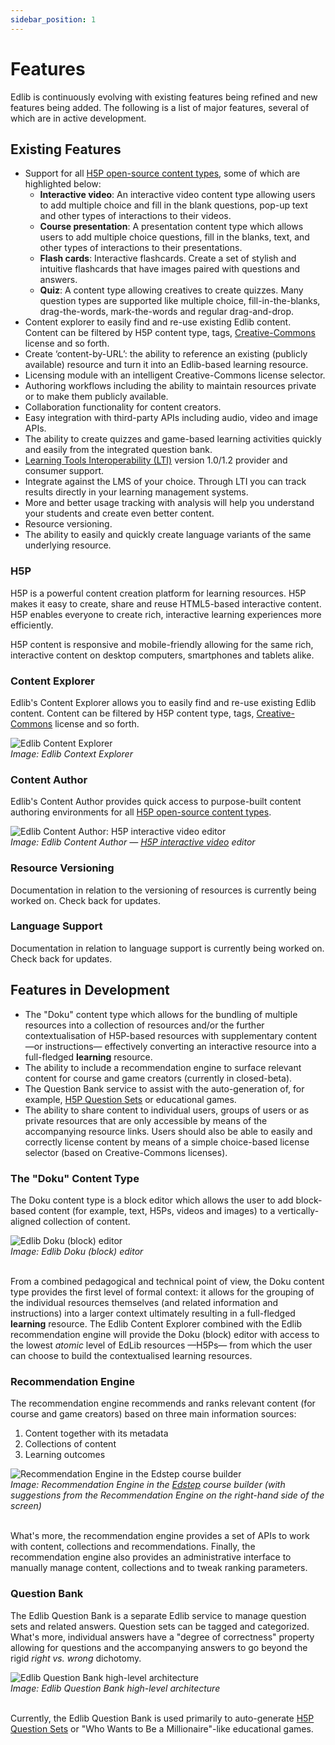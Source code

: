 ```yaml
---
sidebar_position: 1
---
```


# Features

Edlib is continuously evolving with existing features being refined and new features being added. The following is a list of major features, several of which are in active development.

## Existing Features

* Support for all [H5P open-source content types](https://h5p.org/content-types-and-applications), some of which are highlighted below:
   * **Interactive video**: An interactive video content type allowing users to add multiple choice and fill in the blank questions, pop-up text and other types of interactions to their videos.
   * **Course presentation**: A presentation content type which allows users to add multiple choice questions, fill in the blanks, text, and other types of interactions to their presentations.
   * **Flash cards**: Interactive flashcards. Create a set of stylish and intuitive flashcards that have images paired with questions and answers. 
   * **Quiz**: A content type allowing creatives to create quizzes. Many question types are supported like multiple choice, fill-in-the-blanks, drag-the-words, mark-the-words and regular drag-and-drop.
* Content explorer to easily find and re-use existing Edlib content. Content can be filtered by H5P content type, tags, [Creative-Commons](https://creativecommons.org/) license and so forth.
* Create &lsquo;content-by-URL&rsquo;: the ability to reference an existing (publicly available) resource and turn it into an Edlib-based learning resource.
* Licensing module with an intelligent Creative-Commons license selector.
* Authoring workflows including the ability to maintain resources private or to make them publicly available.
* Collaboration functionality for content creators.
* Easy integration with third-party APIs including audio, video and image APIs.
* The ability to create quizzes and game-based learning activities quickly and easily from the integrated question bank.
* [Learning Tools Interoperability (LTI)](https://www.imsglobal.org/activity/learning-tools-interoperability) version 1.0/1.2 provider and consumer support.
* Integrate against the LMS of your choice. Through LTI you can track results directly in your learning management systems.
* More and better usage tracking with analysis will help you understand your students and create even better content.
* Resource versioning. 
* The ability to easily and quickly create language variants of the same underlying resource.

### H5P

H5P is a powerful content creation platform for learning resources. H5P makes it easy to create, share and reuse HTML5-based interactive content. H5P enables everyone to create rich, interactive learning experiences more efficiently.

H5P content is responsive and mobile-friendly allowing for the same rich, interactive content on desktop computers, smartphones and tablets alike.

### Content Explorer

Edlib's Content Explorer allows you to easily find and re-use existing Edlib content. Content can be filtered by H5P content type, tags, [Creative-Commons](https://creativecommons.org/) license and so forth.

<div class="text--center">
    <img class="edlib-image" alt="Edlib Content Explorer" src="/img/edlib-content-explorer.png" />
    <br/>
    <em>Image: Edlib Context Explorer</em>
</div>

### Content Author

Edlib's Content Author provides quick access to purpose-built content authoring environments for all [H5P open-source content types](https://h5p.org/content-types-and-applications). 

<div class="text--center">
    <img class="edlib-image" alt="Edlib Content Author: H5P interactive video editor" src="/img/edlib-content-author.png" />
    <br/>
    <em>Image: Edlib Content Author &mdash; <a href="https://h5p.org/interactive-video">H5P interactive video</a> editor</em>
</div>

### Resource Versioning

Documentation in relation to the versioning of resources is currently being worked on. Check back for updates.

### Language Support

Documentation in relation to language support is currently being worked on. Check back for updates.

## Features in Development

* The &quot;Doku&quot; content type which allows for the bundling of multiple resources into a collection of resources and/or the further contextualisation of H5P-based resources with supplementary content &mdash;or instructions&mdash; effectively converting an interactive resource into a full-fledged **learning** resource. 
* The ability to include a recommendation engine to surface relevant content for course and game creators (currently in closed-beta).
* The Question Bank service to assist with the auto-generation of, for example, [H5P Question Sets](https://h5p.org/question-set) or educational games.
* The ability to share content to individual users, groups of users or as private resources that are only accessible by means of the accompanying resource links. Users should also be able to easily and correctly license content by means of a simple choice-based license selector (based on Creative-Commons licenses). 

### The &quot;Doku&quot; Content Type

The Doku content type is a block editor which allows the user to add block-based content (for example, text, H5Ps, videos and images) to a vertically-aligned collection of content. 

<div class="text--center">
    <img class="edlib-image" alt="Edlib Doku (block) editor" src="/img/edlib-doku.png" />
    <br/>
    <em>Image: Edlib Doku (block) editor</em>
    <br/>
    <br/>
</div>

From a combined pedagogical and technical point of view, the Doku content type provides the first level of formal context: it allows for the grouping of the individual resources themselves (and related information and instructions) into a larger context ultimately resulting in a full-fledged **learning** resource. The Edlib Content Explorer combined with the Edlib recommendation engine will provide the Doku (block) editor with access to the lowest *atomic* level of EdLib resources &mdash;H5Ps&mdash; from which the user can choose to build the contextualised learning resources. 

### Recommendation Engine

The recommendation engine recommends and ranks relevant content (for course and game creators) based on three main information sources:

1. Content together with its metadata
2. Collections of content
3. Learning outcomes

<div class="text--center">
    <img class="edlib-image" alt="Recommendation Engine in the Edstep course builder" src="/img/edstep-recommendation-engine.png" />
    <br/>
    <em>Image: Recommendation Engine in the <a href="https://edstep.com/">Edstep</a> course builder (with suggestions from the Recommendation Engine on the right-hand side of the screen)</em>
    <br/>
    <br/>
</div>

What's more, the recommendation engine provides a set of APIs to work with content, collections and recommendations. Finally, the recommendation engine also provides an administrative interface to manually manage content, collections and to tweak ranking parameters.

### Question Bank

The Edlib Question Bank is a separate Edlib service to manage question sets and related answers. Question sets can be tagged and categorized. What's more, individual answers have a &quot;degree of correctness&quot; property allowing for questions and the accompanying answers to go beyond the rigid *right vs. wrong* dichotomy.

<div class="text--center">
    <img class="edlib-image" alt="Edlib Question Bank high-level architecture" src="/img/edlib-question-bank-architecture.png" />
    <br/>
    <em>Image: Edlib Question Bank high-level architecture</em>
    <br/>
    <br/>
</div>

Currently, the Edlib Question Bank is used primarily to auto-generate [H5P Question Sets](https://h5p.org/question-set) or &quot;Who Wants to Be a Millionaire&quot;-like educational games. 